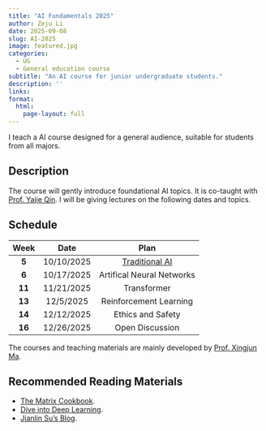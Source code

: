```yaml
---
title: "AI Fundamentals 2025"
author: Zeju Li
date: 2025-09-08
slug: AI-2025
image: featured.jpg
categories:
  - UG
  - General education course
subtitle: "An AI course for junior undergraduate students."
description: ''
links:
format:
  html:
    page-layout: full
---
```


I teach a AI course designed for a general audience, suitable for students from all majors.

## Description

The course will gently introduce foundational AI topics. It is co-taught with [Prof. Yajie Qin](https://bme-college.fudan.edu.cn/qyj/). I will be giving lectures on the following dates and topics.

## Schedule

| Week | Date | Plan |
|:----:|:----:|:--------:|
| **5** | 10/10/2025 | [Traditional AI](lecture_traditionalAI.pdf) |
| **6** | 10/17/2025 | Artifical Neural Networks | 
| **11** | 11/21/2025 | Transformer | 
| **13** | 12/5/2025 | Reinforcement Learning |
| **14** | 12/12/2025 | Ethics and Safety |
| **16** | 12/26/2025 | Open Discussion |

The courses and teaching materials are mainly developed by [Prof. Xingjun Ma](https://cs.fudan.edu.cn/b7/70/c25925a440176/page.htm).

## Recommended Reading Materials

- [The Matrix Cookbook](https://www2.imm.dtu.dk/pubdb/pubs/3274-full.html).
- [Dive into Deep Learning](https://d2l.ai/).
- [Jianlin Su's Blog](https://kexue.fm/).